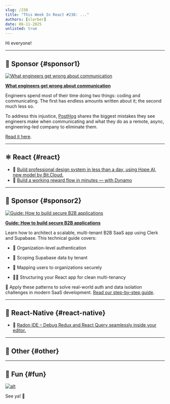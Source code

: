 ```yaml
---
slug: /238
title: "This Week In React #238: ..."
authors: [slorber]
date: 06-11-2025
unlisted: true
---
```


Hi everyone!

<Todo />

<!-- truncate -->


<Support />

---

## 💸 Sponsor {#sponsor1}

[![What engineers get wrong about communication](/emails/issues/238/getwrong.jpg)](https://go.posthog.com/twir-jun11)

**[What engineers get wrong about communication](https://go.posthog.com/twir-jun11)**

Engineers spend most of their time doing two things: coding and communicating. The first has endless amounts written about it; the second much less so.

To address this injustice, [PostHog](https://go.posthog.com/twir-jun11-ph) shares the biggest mistakes they see engineers make when communicating and what they do as a remote, async, engineering-led company to eliminate them.

[Read it here](https://go.posthog.com/twir-jun11).

---

## ⚛️ React {#react}

<Todo />

- 💸 [Build professional design system in less than a day, using Hope AI, new model by Bit.Cloud.](https://bit.cloud/solutions/design-systems?utm_source=ThisWeekInReact&campaign=DesignSystem)
- 💸 [Build a working reward flow in minutes — with Dynamo](https://whitelabel-loyalty.com/products/dynamo/?utm_source=email&utm_medium=newsletter&utm_campaign=react)

<SubscribeFormEmbed placement="middle" />

---

## 💸 Sponsor {#sponsor2}

[![Guide: How to build secure B2B applications](/emails/issues/238/LinkedInReddit.jpg)](https://go.clerk.com/vKxY0Sv)

**[Guide: How to build secure B2B applications](https://go.clerk.com/vKxY0Sv)**

Learn how to architect a scalable, multi-tenant B2B SaaS app using Clerk and Supabase. This technical guide covers:

*   🔐 Organization-level authentication
    
*   👥 Scoping Supabase data by tenant
    
*   🧩 Mapping users to organizations securely
    
*   🧑‍💻 Structuring your React app for clean multi-tenancy
    

🚀 Apply these patterns to solve real-world auth and data isolation challenges in modern SaaS development. [Read our step-by-step guide](https://go.clerk.com/vKxY0Sv).

---

## 📱 React-Native {#react-native}

<Todo />

- 💸 [Radon IDE –  Debug Redux and React Query seamlessly inside your editor.](https://ide.swmansion.com/?utm_source=thisweekinreact.com)

---

## 🔀 Other {#other}

<Todo />

---

## 🤭 Fun {#fun}

<Todo />

[![alt](/emails/issues/215/meme.jpg)](https://twitter.com/TODOTODOTODOTODOTODOTODOTODOTODOTODOTODO)

See ya! 👋
